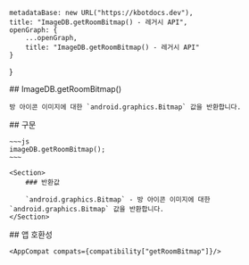 
    metadataBase: new URL("https://kbotdocs.dev"),
    title: "ImageDB.getRoomBitmap() - 레거시 API",
    openGraph: {
        ...openGraph,
        title: "ImageDB.getRoomBitmap() - 레거시 API"
    }
}

<Section>
    ## ImageDB.getRoomBitmap()

    방 아이콘 이미지에 대한 `android.graphics.Bitmap` 값을 반환합니다.
</Section>
<Section>
    ## 구문

    ~~~js
    imageDB.getRoomBitmap();
    ~~~

    <Section>
        ### 반환값

        `android.graphics.Bitmap` - 방 아이콘 이미지에 대한 `android.graphics.Bitmap` 값을 반환합니다.
    </Section>
</Section>
<Section>
    ## 앱 호환성

    <AppCompat compats={compatibility["getRoomBitmap"]}/>
</Section>